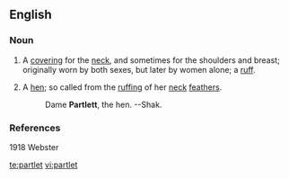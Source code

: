 ==English==

===Noun===
{{en-noun|s}}

# {{obsolete}} A [[covering]] for the [[neck]], and sometimes for the shoulders and breast; originally worn by both sexes, but later by women alone; a [[ruff]].
# A [[hen]]; so called from the [[ruffing]] of her [[neck]] [[feathers]].
#:Dame '''Partlett''', the hen. --Shak.

===References===
1918 Webster

[[te:partlet]]
[[vi:partlet]]